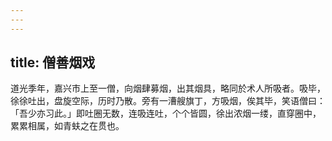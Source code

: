 ```yaml
---
---
---
```

title: 僧善烟戏
---



道光季年，嘉兴市上至一僧，向烟肆募烟，出其烟具，略同於术人所吸者。吸毕，徐徐吐出，盘旋空际，历时乃散。旁有一漕艘旗丁，方吸烟，俟其毕，笑语僧曰：「吾少亦习此。」即吐圈无数，连吸连吐，个个皆圆，徐出浓烟一缕，直穿圈中，累累相属，如青蚨之在贯也。